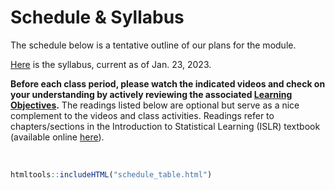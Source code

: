 # Schedule & Syllabus {-}

The schedule below is a tentative outline of our plans for the module.

[Here](https://jamesnormington.github.io/files/STAT%20253%20Spring%202023%20Syllabus.pdf) is the syllabus, current as of Jan. 23, 2023.

**Before each class period, please watch the indicated videos and check on your understanding by actively reviewing the associated [Learning Objectives](learning-objectives.html).** The readings listed below are optional but serve as a nice complement to the videos and class activities. Readings refer to chapters/sections in the Introduction to Statistical Learning (ISLR) textbook (available online [here](https://static1.squarespace.com/static/5ff2adbe3fe4fe33db902812/t/6009dd9fa7bc363aa822d2c7/1611259312432/ISLR+Seventh+Printing.pdf)).

<br>

```r
htmltools::includeHTML("schedule_table.html")
```
